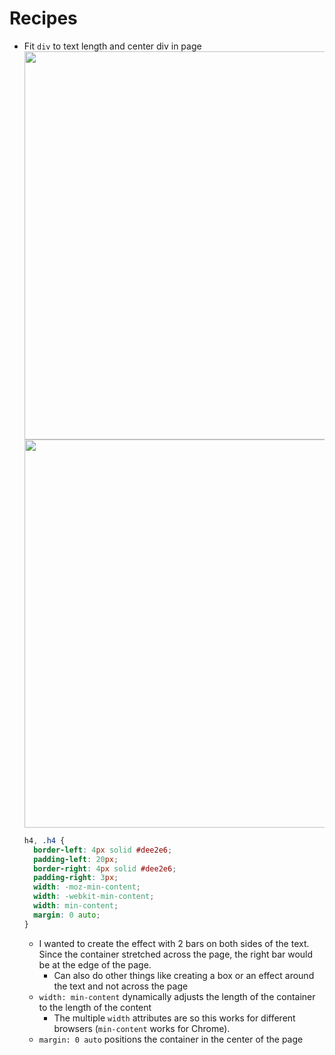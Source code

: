 # Recipes

-   Fit `div` to text length and center div in page\
    ![](/qmd/_resources/CSS-Recipes.resources/div-shorten-center-before.png){width="621"}\
    ![](/qmd/_resources/CSS-Recipes.resources/div-shorten-center-after.png){width="621"}

    ``` css
    h4, .h4 {
      border-left: 4px solid #dee2e6;
      padding-left: 20px;
      border-right: 4px solid #dee2e6;
      padding-right: 3px;
      width: -moz-min-content;
      width: -webkit-min-content;
      width: min-content;
      margin: 0 auto;
    }
    ```

    -   I wanted to create the effect with 2 bars on both sides of the text. Since the container stretched across the page, the right bar would be at the edge of the page.
        -   Can also do other things like creating a box or an effect around the text and not across the page
    -   `width: min-content` dynamically adjusts the length of the container to the length of the content
        -   The multiple `width` attributes are so this works for different browsers (`min-content` works for Chrome).
    -   `margin: 0 auto` positions the container in the center of the page
